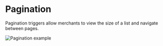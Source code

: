 # Pagination

Pagination triggers allow merchants to view the size of a list and navigate between pages.

![Pagination example](public/assets/overview-pagination.webp)
